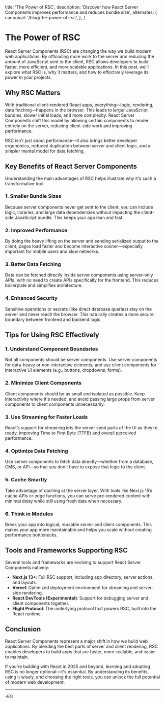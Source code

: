   title: 'The Power of RSC',
  description:
    'Discover how React Server Components improves performance and reduces bundle size',
  alternates: {
    canonical: '/blog/the-power-of-rsc',
  },
}

# The Power of RSC

React Server Components (RSC) are changing the way we build modern web applications. By offloading more work to the server and reducing the amount of JavaScript sent to the client, RSC allows developers to build faster, more efficient, and more scalable applications. In this post, we’ll explore what RSC is, why it matters, and how to effectively leverage its power in your projects.

## Why RSC Matters

With traditional client-rendered React apps, everything—logic, rendering, data fetching—happens in the browser. This leads to larger JavaScript bundles, slower initial loads, and more complexity. React Server Components shift this model by allowing certain components to render entirely on the server, reducing client-side work and improving performance.

RSC isn't just about performance—it also brings better developer ergonomics, reduced duplication between server and client logic, and a simpler mental model for data fetching.

## Key Benefits of React Server Components

Understanding the main advantages of RSC helps illustrate why it's such a transformative tool:

### 1. **Smaller Bundle Sizes**

Because server components never get sent to the client, you can include logic, libraries, and large data dependencies without impacting the client-side JavaScript bundle. This keeps your app lean and fast.

### 2. **Improved Performance**

By doing the heavy lifting on the server and sending serialized output to the client, pages load faster and become interactive sooner—especially important for mobile users and slow networks.

### 3. **Better Data Fetching**

Data can be fetched directly inside server components using server-only APIs, with no need to create APIs specifically for the frontend. This reduces boilerplate and simplifies architecture.

### 4. **Enhanced Security**

Sensitive operations or secrets (like direct database queries) stay on the server and never reach the browser. This naturally creates a more secure boundary between frontend and backend logic.

## Tips for Using RSC Effectively

### 1. **Understand Component Boundaries**

Not all components should be server components. Use server components for data-heavy or non-interactive elements, and use client components for interactive UI elements (e.g., buttons, dropdowns, forms).

### 2. **Minimize Client Components**

Client components should be as small and isolated as possible. Keep interactivity where it's needed, and avoid passing large props from server components to client components unnecessarily.

### 3. **Use Streaming for Faster Loads**

React’s support for streaming lets the server send parts of the UI as they’re ready, improving Time to First Byte (TTFB) and overall perceived performance.

### 4. **Optimize Data Fetching**

Use server components to fetch data directly—whether from a database, CMS, or API—so that you don’t have to expose that logic to the client.

### 5. **Cache Smartly**

Take advantage of caching at the server layer. With tools like Next.js 15’s cache APIs or edge functions, you can serve pre-rendered content with minimal delay while still using fresh data when necessary.

### 6. **Think in Modules**

Break your app into logical, reusable server and client components. This makes your app more maintainable and helps you scale without creating performance bottlenecks.

## Tools and Frameworks Supporting RSC

Several tools and frameworks are evolving to support React Server Components natively:

- **Next.js 13+**: Full RSC support, including app directory, server actions, and layouts.
- **Vercel**: Optimized deployment environment for streaming and server-side rendering.
- **React DevTools (Experimental)**: Support for debugging server and client components together.
- **Flight Protocol**: The underlying protocol that powers RSC, built into the React runtime.

## Conclusion

React Server Components represent a major shift in how we build web applications. By blending the best parts of server and client rendering, RSC enables developers to build apps that are faster, more scalable, and easier to maintain.

If you're building with React in 2025 and beyond, learning and adopting RSC is no longer optional—it's essential. By understanding its benefits, using it wisely, and choosing the right tools, you can unlock the full potential of modern web development.

---

-EG
